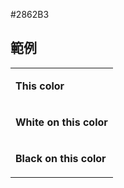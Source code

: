 <nowiki>#2862B3</nowiki><noinclude>
== 範例 ==
{|
|- style="color:{{ {{PAGENAME}} }}"
| '''This color'''
|- style="background:{{ {{PAGENAME}} }}; color:white"
| '''White on this color'''
|- style="background:{{ {{PAGENAME}} }}; color:black"
| '''Black on this color'''
|}
[[Category:歐洲政黨顏色模板|{{PAGENAME}}]]

</noinclude>